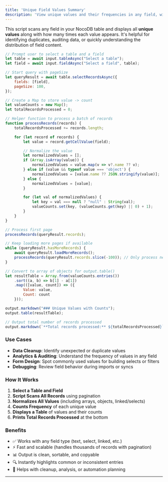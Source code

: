 ```yaml
---
title: 'Unique Field Values Summary'
description: 'View unique values and their frequencies in any field, with summary and table output'
---
```


This script scans any field in your NocoDB table and displays all **unique values** along with how many times each value appears. It's helpful for identifying duplicates, auditing data, or quickly understanding the distribution of field content.

```javascript
// Prompt user to select a table and a field
let table = await input.tableAsync("Select a table");
let field = await input.fieldAsync("Select a field", table);

// Start query with pageSize
let queryResult = await table.selectRecordsAsync({
    fields: [field],
    pageSize: 100,
});

// Create a Map to store value -> count
let valueCounts = new Map();
let totalRecordsProcessed = 0;

// Helper function to process a batch of records
function processRecords(records) {
    totalRecordsProcessed += records.length;

    for (let record of records) {
        let value = record.getCellValue(field);

        // Normalize the value
        let normalizedValues = [];
        if (Array.isArray(value)) {
            normalizedValues = value.map(v => v?.name ?? v);
        } else if (value && typeof value === 'object') {
            normalizedValues = [value.name ?? JSON.stringify(value)];
        } else {
            normalizedValues = [value];
        }

        for (let val of normalizedValues) {
            let key = val === null ? "null" : String(val);
            valueCounts.set(key, (valueCounts.get(key) || 0) + 1);
        }
    }
}

// Process first page
processRecords(queryResult.records);

// Keep loading more pages if available
while (queryResult.hasMoreRecords) {
    await queryResult.loadMoreRecords();
    processRecords(queryResult.records.slice(-100)); // Only process newly loaded records
}

// Convert to array of objects for output.table()
let resultTable = Array.from(valueCounts.entries())
    .sort((a, b) => b[1] - a[1])
    .map(([value, count]) => ({
        Value: value,
        Count: count
    }));

output.markdown("### Unique Values with Counts");
output.table(resultTable);

// Output total number of records processed
output.markdown(`**Total records processed:** ${totalRecordsProcessed}`);
````

### Use Cases

* **Data Cleanup**: Identify unexpected or duplicate values
* **Analytics & Auditing**: Understand the frequency of values in any field
* **Form Design**: Spot commonly used values for building selects or filters
* **Debugging**: Review field behavior during imports or syncs

### How It Works

1. **Select a Table and Field**
2. **Script Scans All Records** using pagination
3. **Normalizes All Values** (including arrays, objects, linked/selects)
4. **Counts Frequency** of each unique value
5. **Displays a Table** of values and their counts
6. **Prints Total Records Processed** at the bottom

### Benefits

* ✅ Works with any field type (text, select, linked, etc.)
* ⚡ Fast and scalable (handles thousands of records with pagination)
* 📊 Output is clean, sortable, and copyable
* 🔍 Instantly highlights common or inconsistent entries
* 🧹 Helps with cleanup, analysis, or automation planning

---